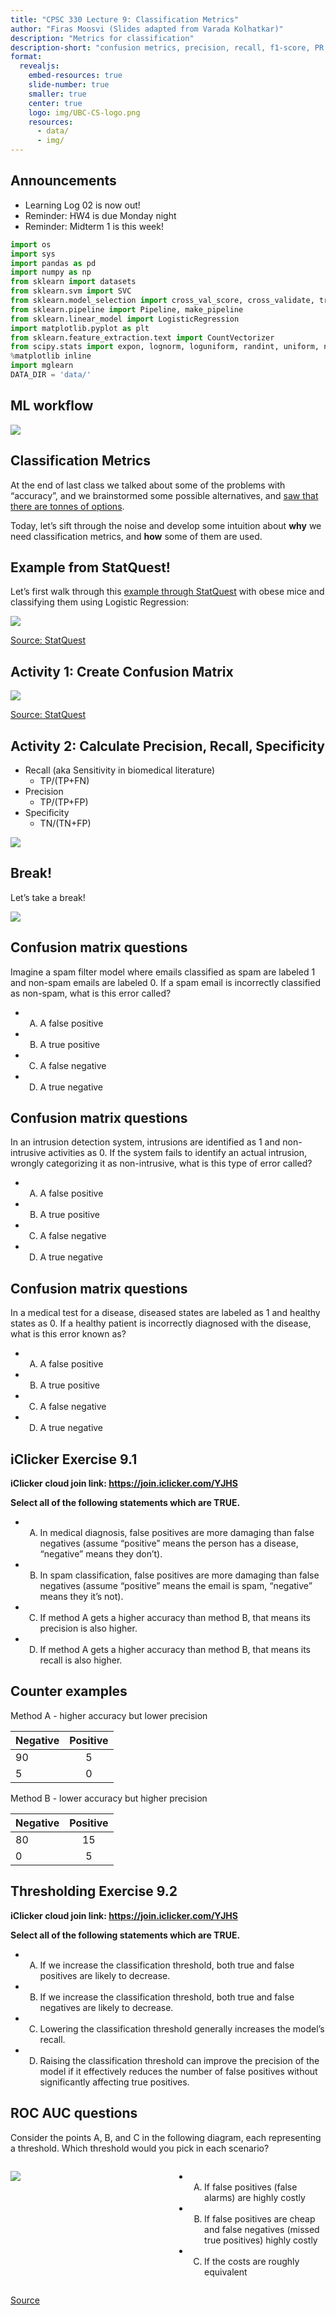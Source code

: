 ```yaml
---
title: "CPSC 330 Lecture 9: Classification Metrics" 
author: "Firas Moosvi (Slides adapted from Varada Kolhatkar)"
description: "Metrics for classification"
description-short: "confusion metrics, precision, recall, f1-score, PR curves, AP score, ROC curve, ROC AUC, class imbalance" 
format:
  revealjs:
    embed-resources: true
    slide-number: true
    smaller: true
    center: true
    logo: img/UBC-CS-logo.png
    resources:
      - data/
      - img/  
---
```


## Announcements

- Learning Log 02 is now out!
- Reminder: HW4 is due Monday night
- Reminder: Midterm 1 is this week!


<!-- 
- Important information about midterm 1 released on this [Piazza post](https://piazza.com/class/m01ukubppof625/post/249)
- Practice Midterm will be released today!
    - We hope to give you a sense of the exam format, types of questions, and to get you more familiar with the PrairieLearn interface. They do NOT encompass all the topics we've discussed nor reflect the actual number of questions on the actual midterm.
    - It will have a limit of 50-mins so you can get used to how the system will behave in the CBTF **BUT** the practice midterm has **NOT** been designed to be completed in 50 minutes!
    - You will be able to do the practice midterm multiple times for practice (but the practice MT questions are not randomized)
    - As promised, documentation for `numpy`, `pandas`, `scipy`, and `sklearn` is provided to you as the first question.
- HW4 has been released. Due next week Monday. 
- HW5 will be released next week Tuesday. It's a project-type assignment and you get till Oct 28th to work on it.
 -->

```python
import os
import sys
import pandas as pd 
import numpy as np
from sklearn import datasets
from sklearn.svm import SVC
from sklearn.model_selection import cross_val_score, cross_validate, train_test_split
from sklearn.pipeline import Pipeline, make_pipeline
from sklearn.linear_model import LogisticRegression
import matplotlib.pyplot as plt
from sklearn.feature_extraction.text import CountVectorizer
from scipy.stats import expon, lognorm, loguniform, randint, uniform, norm, randint
%matplotlib inline
import mglearn
DATA_DIR = 'data/' 
```

## ML workflow 
![](img/ml-workflow.png)

## Classification Metrics

At the end of last class we talked about some of the problems with "accuracy", and we brainstormed some possible alternatives, and [saw that there are tonnes of options](https://en.wikipedia.org/wiki/Precision_and_recall#Definition).

Today, let's sift through the noise and develop some intuition about **why** we need classification metrics, and **how** some of them are used.

## Example from StatQuest!

Let's first walk through this [example through StatQuest](https://www.youtube.com/watch?v=4jRBRDbJemM) with obese mice and classifying them using Logistic Regression:

![](img/obese_mice)

[Source: StatQuest](https://www.youtube.com/watch?v=4jRBRDbJemM)

## Activity 1: Create Confusion Matrix

![](img/confusion_matrix.png)

[Source: StatQuest](https://www.youtube.com/watch?v=4jRBRDbJemM)

## Activity 2: Calculate Precision, Recall, Specificity

- Recall (aka Sensitivity in biomedical literature)
    - TP/(TP+FN)

- Precision
    - TP/(TP+FP)

- Specificity
    - TN/(TN+FP)

![](img/calculate_Sen_Spe.png)

## Break!

Let's take a break!

![](img/eva-coffee.png){fig-align="center"}

## Confusion matrix questions 

Imagine a spam filter model where emails classified as spam are labeled 1 and non-spam emails are labeled 0. If a spam email is incorrectly classified as non-spam, what is this error called?

- (A) A false positive
- (B) A true positive
- (C) A false negative
- (D) A true negative

## Confusion matrix questions

In an intrusion detection system, intrusions are identified as 1 and non-intrusive activities as 0. If the system fails to identify an actual intrusion, wrongly categorizing it as non-intrusive, what is this type of error called?

- (A) A false positive
- (B) A true positive
- (C) A false negative
- (D) A true negative

## Confusion matrix questions

In a medical test for a disease, diseased states are labeled as 1 and healthy states as 0. If a healthy patient is incorrectly diagnosed with the disease, what is this error known as?

- (A) A false positive
- (B) A true positive
- (C) A false negative
- (D) A true negative

## iClicker Exercise 9.1

**iClicker cloud join link: [https://join.iclicker.com/YJHS](https://join.iclicker.com/YJHS)**

**Select all of the following statements which are TRUE.**

- (A) In medical diagnosis, false positives are more damaging than false negatives (assume "positive" means the person has a disease, "negative" means they don't).
- (B) In spam classification, false positives are more damaging than false negatives (assume "positive" means the email is spam, "negative" means they it's not).
- (C) If method A gets a higher accuracy than method B, that means its precision is also higher.
- (D) If method A gets a higher accuracy than method B, that means its recall is also higher.

## Counter examples

Method A - higher accuracy but lower precision

| Negative | Positive
| -------- |:-------------:|
| 90      | 5|
| 5      | 0|

Method B - lower accuracy but higher precision

| Negative | Positive
| -------- |:-------------:|
| 80      | 15|
| 0      | 5|


## Thresholding Exercise 9.2

**iClicker cloud join link: [https://join.iclicker.com/YJHS](https://join.iclicker.com/YJHS)**

**Select all of the following statements which are TRUE.**

- (A) If we increase the classification threshold, both true and false positives are likely to decrease.
- (B) If we increase the classification threshold, both true and false negatives are likely to decrease.
- (C) Lowering the classification threshold generally increases the model’s recall.  
- (D) Raising the classification threshold can improve the precision of the model if it effectively reduces the number of false positives without significantly affecting true positives.


## ROC AUC questions

Consider the points A, B, and C in the following diagram, each representing a threshold. Which threshold would you pick in each scenario?

:::: {.columns}

:::{.column width="50%"}
![](img/auc_abc)
:::

:::{.column width="50%"}

- (A) If false positives (false alarms) are highly costly
- (B) If false positives are cheap and false negatives (missed true positives) highly costly
- (C) If the costs are roughly equivalent
:::
::::

[Source](https://developers.google.com/machine-learning/crash-course/classification/roc-and-auc)